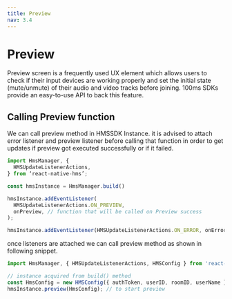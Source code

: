 ```yaml
---
title: Preview
nav: 3.4
---
```


# Preview

Preview screen is a frequently used UX element which allows users to check if their input devices are working properly and set the initial state (mute/unmute) of their audio and video tracks before joining. 100ms SDKs provide an easy-to-use API to back this feature.

## Calling Preview function

We can call preview method in HMSSDK Instance. it is advised to attach error listener and preview listener before calling that function in order to get updates if preview got executed successfully or if it failed.

```js
import HmsManager, {
  HMSUpdateListenerActions,
} from ‘react-native-hms’;

const hmsInstance = HmsManager.build()

hmsInstance.addEventListener(
  HMSUpdateListenerActions.ON_PREVIEW,
  onPreview, // function that will be called on Preview success
);

hmsInstance.addEventListener(HMSUpdateListenerActions.ON_ERROR, onError);
```

once listeners are attached we can call preview method as shown in following snippet.

```js
import HmsManager, { HMSUpdateListenerActions, HMSConfig } from 'react-native-hms';

// instance acquired from build() method
const HmsConfig = new HMSConfig({ authToken, userID, roomID, userName });
hmsInstance.preview(HmsConfig); // to start preview
```
